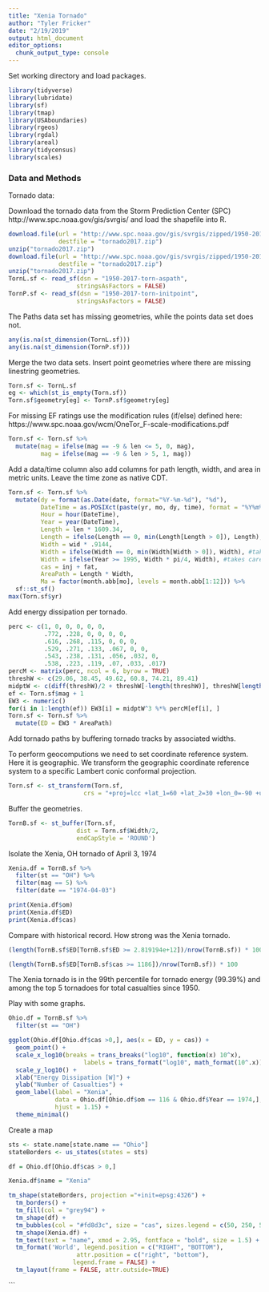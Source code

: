 ```yaml
---
title: "Xenia Tornado"
author: "Tyler Fricker"
date: "2/19/2019"
output: html_document
editor_options: 
  chunk_output_type: console
---
```


Set working directory and load packages.
```r
library(tidyverse)
library(lubridate)
library(sf)
library(tmap)
library(USAboundaries)
library(rgeos)
library(rgdal)
library(areal)
library(tidycensus)
library(scales)
```

### Data and Methods

Tornado data:

Download the tornado data from the Storm Prediction Center (SPC) http://www.spc.noaa.gov/gis/svrgis/ and load the shapefile into R.
```r
download.file(url = "http://www.spc.noaa.gov/gis/svrgis/zipped/1950-2017-torn-aspath.zip",
              destfile = "tornado2017.zip")
unzip("tornado2017.zip")
download.file(url = "http://www.spc.noaa.gov/gis/svrgis/zipped/1950-2017-torn-initpoint.zip",
              destfile = "tornado2017.zip")
unzip("tornado2017.zip")
TornL.sf <- read_sf(dsn = "1950-2017-torn-aspath",
                   stringsAsFactors = FALSE)
TornP.sf <- read_sf(dsn = "1950-2017-torn-initpoint",
                   stringsAsFactors = FALSE)
```

The Paths data set has missing geometries, while the points data set does not.
```r
any(is.na(st_dimension(TornL.sf)))
any(is.na(st_dimension(TornP.sf)))
```

Merge the two data sets. Insert point geometries where there are missing linestring geometries.
```r
Torn.sf <- TornL.sf
eg <- which(st_is_empty(Torn.sf))
Torn.sf$geometry[eg] <- TornP.sf$geometry[eg]
```

For missing EF ratings use the modification rules (if/else) defined here: https://www.spc.noaa.gov/wcm/OneTor_F-scale-modifications.pdf
```r
Torn.sf <- Torn.sf %>%
  mutate(mag = ifelse(mag == -9 & len <= 5, 0, mag),
         mag = ifelse(mag == -9 & len > 5, 1, mag))
```

Add a data/time column also add columns for path length, width, and area in metric units. Leave the time zone as native CDT.
```r
Torn.sf <- Torn.sf %>%
  mutate(dy = format(as.Date(date, format="%Y-%m-%d"), "%d"),
         DateTime = as.POSIXct(paste(yr, mo, dy, time), format = "%Y%m%d%H:%M:%S"),
         Hour = hour(DateTime),
         Year = year(DateTime),
         Length = len * 1609.34,
         Length = ifelse(Length == 0, min(Length[Length > 0]), Length), #takes care of zero length
         Width = wid * .9144,
         Width = ifelse(Width == 0, min(Width[Width > 0]), Width), #takes care of zero width
         Width = ifelse(Year >= 1995, Width * pi/4, Width), #takes care of change: avg to max
         cas = inj + fat,
         AreaPath = Length * Width,
         Ma = factor(month.abb[mo], levels = month.abb[1:12])) %>%
  sf::st_sf()
max(Torn.sf$yr)
```

Add energy dissipation per tornado.
```r
perc <- c(1, 0, 0, 0, 0, 0, 
          .772, .228, 0, 0, 0, 0,
          .616, .268, .115, 0, 0, 0,
          .529, .271, .133, .067, 0, 0,
          .543, .238, .131, .056, .032, 0,
          .538, .223, .119, .07, .033, .017)
percM <- matrix(perc, ncol = 6, byrow = TRUE)
threshW <- c(29.06, 38.45, 49.62, 60.8, 74.21, 89.41)
midptW <- c(diff(threshW)/2 + threshW[-length(threshW)], threshW[length(threshW)] + 7.5)
ef <- Torn.sf$mag + 1
EW3 <- numeric()
for(i in 1:length(ef)) EW3[i] = midptW^3 %*% percM[ef[i], ]
Torn.sf <- Torn.sf %>%
  mutate(ED = EW3 * AreaPath)
```

Add tornado paths by buffering tornado tracks by associated widths.

To perform geocomputions we need to set coordinate reference system. Here it is geographic. We transform the geographic coordinate reference system to a specific Lambert conic conformal projection.
```r
Torn.sf <- st_transform(Torn.sf, 
                     crs = "+proj=lcc +lat_1=60 +lat_2=30 +lon_0=-90 +units=m")
```

Buffer the geometries.
```r
TornB.sf <- st_buffer(Torn.sf, 
                   dist = Torn.sf$Width/2,
                   endCapStyle = 'ROUND')
```


                   
Isolate the Xenia, OH tornado of April 3, 1974
```r
Xenia.df = TornB.sf %>%
  filter(st == "OH") %>%
  filter(mag == 5) %>%
  filter(date == "1974-04-03")

print(Xenia.df$om)
print(Xenia.df$ED)
print(Xenia.df$cas)

```

Compare with historical record. How strong was the Xenia tornado.
```r
(length(TornB.sf$ED[TornB.sf$ED >= 2.819194e+12])/nrow(TornB.sf)) * 100

(length(TornB.sf$ED[TornB.sf$cas >= 1186])/nrow(TornB.sf)) * 100

```

The Xenia tornado is in the 99th percentile for tornado energy (99.39%) and among the top 5 tornadoes for total casualties since 1950.

Play with some graphs.
```r
Ohio.df = TornB.sf %>%
  filter(st == "OH")

ggplot(Ohio.df[Ohio.df$cas >0,], aes(x = ED, y = cas)) +
  geom_point() + 
  scale_x_log10(breaks = trans_breaks("log10", function(x) 10^x),
                     labels = trans_format("log10", math_format(10^.x))) +
  scale_y_log10() +
  xlab("Energy Dissipation [W]") +
  ylab("Number of Casualties") + 
  geom_label(label = "Xenia", 
             data = Ohio.df[Ohio.df$om == 116 & Ohio.df$Year == 1974,],
             hjust = 1.15) +
  theme_minimal()

```

Create a map
```r
sts <- state.name[state.name == "Ohio"]
stateBorders <- us_states(states = sts)

df = Ohio.df[Ohio.df$cas > 0,]

Xenia.df$name = "Xenia"

tm_shape(stateBorders, projection ="+init=epsg:4326") +
  tm_borders() +
  tm_fill(col = "grey94") +
  tm_shape(df) +
  tm_bubbles(col = "#fd8d3c", size = "cas", sizes.legend = c(50, 250, 500, 750, 1200), scale = 3, title.size="Casualties", alpha = 0.9) +
  tm_shape(Xenia.df) +
  tm_text(text = "name", xmod = 2.95, fontface = "bold", size = 1.5) + 
  tm_format('World', legend.position = c("RIGHT", "BOTTOM"),
                   attr.position = c("right", "bottom"),
                  legend.frame = FALSE) +
  tm_layout(frame = FALSE, attr.outside=TRUE)
```
```



